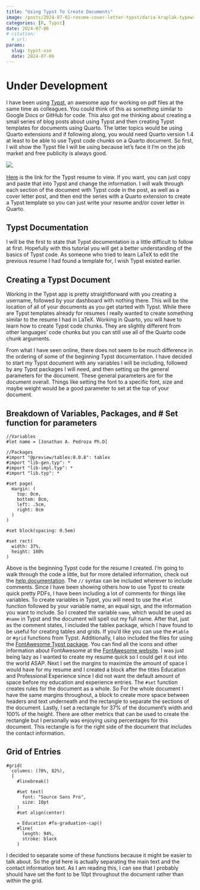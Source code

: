 ```yaml
---
title: "Using Typst To Create Documents" 
image: /posts/2024-07-02-resume-cover-letter-typst/daria-kraplak-typewriter.jpg
categories: [R, Typst]
date: 2024-07-06
# citation:
  # url: 
params:
  slug: typst-use
  date: 2024-07-06
---
```


# **Under Development**

I have been using [Typst](https://typst.app/), an awesome app for working on pdf files at the same time as colleagues. You could think of this as something similar to Google Docs or GitHub for code. This also got me thinking about creating a small series of blog posts about using Typst and then creating Typst templates for documents using Quarto. The latter topics would be using Quarto extensions and if following along, you would need Quarto version 1.4 at least to be able to use Typst code chunks on a Quarto document. So first, I will show the Typst file I will be using because let's face it I'm on the job market and free publicity is always good.

![](https://i.giphy.com/media/v1.Y2lkPTc5MGI3NjExODdza3RxajVkamQ4OHBod3JoMzVkZ2w0MXd2ZTE3Nmo5dTgybGw5dSZlcD12MV9pbnRlcm5hbF9naWZfYnlfaWQmY3Q9Zw/l4EoS4FShnTLbptOE/giphy.gif). 
 
 [Here](https://typst.app/project/r_x7QzRyUJvW-82WNRrQ3G) is the link for the Typst resume to view. If you want, you can just copy and paste that into Typst and change the information. I will walk through each section of the document with Typst code in the post, as well as a cover letter post, and then end the series with a Quarto extension to create a Typst template so you can just write your resume and/or cover letter in Quarto. 

## Typst Documentation

I will be the first to state that Typst documentation is a little difficult to follow at first. Hopefully with this tutorial you will get a better understanding of the basics of Typst code. As someone who tried to learn LaTeX to edit the previous resume I had found a template for, I wish Typst existed earlier.

## Creating a Typst Document

Working in the Typst app is pretty straightforward with you creating a username, followed by your dashboard with nothing there. This will be the location of all of your documents as you get started with Typst. While there are Typst templates already for resumes I really wanted to create something similar to the resume I had in LaTeX. Working in Quarto, you will have to learn how to create Typst code chunks. They are slightly different from other languages' code chunks but you can still use all of the Quarto code chunk arguments.

From what I have seen online, there does not seem to be much difference in the ordering of some of the beginning Typst documentation. I have decided to start my Typst document with any variables I will be including, followed by any Typst packages I will need, and then setting up the general parameters for the document. These general parameters are for the document overall. Things like setting the font to a specific font, size and maybe weight would be a good parameter to set at the top of your document. 

## Breakdown of Variables, Packages, and \# Set function for parameters

::: {.cell-output-stdout}
```
//Variables
#let name = [Jonathan A. Pedroza Ph.D]

//Packages
#import "@preview/tablex:0.0.8": tablex
#import "lib-gen.typ": *
#import "lib-impl.typ": *
#import "lib.typ": *

#set page(
  margin: (
    top: 0cm,
    bottom: 0cm,
    left: .5cm,
    right: 0cm
  )
)

#set block(spacing: 0.5em)

#set rect(
  width: 37%,
  height: 100%
)
```
:::

Above is the beginning Typst code for the resume I created. I'm going to walk through the code a little, but for more detailed information, check out the [help documentation](https://typst.app/docs/). The `//` syntax can be included wherever to include comments. Since I have been showing others how to use Typst to create quick pretty PDFs, I have been including a lot of comments for things like variables. To create variables in Typst, you will need to use the `#let` function followed by your variable name, an equal sign, and the information you want to include. So I created the variable `name`, which would be used as `#name` in Typst and the document will spell out my full name. After that, just as the comment states, I included the tablex package, which I have found to be useful for creating tables and grids. If you'd like you can use the `#table` or `#grid` functions from Typst. Additionally, I also included the files for using the [FontAwesome Typst package](https://typst.app/universe/package/fontawesome/). You can find all the icons and other information about FontAwesome at the [FontAwesome website](https://fontawesome.com/). I was just being lazy as I wanted to create my resume quick so I could get it out into the world ASAP. Next I set the margins to maximize the amount of space I would have for my resume and I created a block after the titles Education and Professional Experience since I did not want the default amount of space before my education and experience entries. The `#set` function creates rules for the document as a whole. So For the whole document I have the same margins throughout, a block to create more space between headers and text underneath and the rectangle to separate the sections of the document. Lastly, I set a rectangle for 37% of the document's width and 100% of the height. There are other metrics that can be used to create the rectangle but I personally was enjoying using percentages for this document. This rectangle is for the right side of the document that includes the contact information.

## Grid of Entries

::: {.cell-output-stdout}
```
#grid(
  columns: (70%, 82%),
  [
    #linebreak()

    #set text(
      font: "Source Sans Pro",
      size: 10pt
    )
    #set align(center)
    
    = Education #fa-graduation-cap()
    #line(
      length: 94%,
      stroke: black
    )
```
:::

I decided to separate some of these functions because it might be easier to talk about. So the grid here is actually separating the main text and the contact information text. As I am reading this, I can see that I probably should have set the font to be 10pt throughout the document rather than within the grid.




